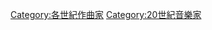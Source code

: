 {{Catnav|頁面分類|人物|各職業人物|音乐家|作曲家}}
{{Catnav|頁面分類|人物|各職業人物|艺术家|音乐家|作曲家}}
{{Catnav|頁面分類|人文學科|艺术|艺术家|音乐家|作曲家}}

{{Commonscat|20th-century composers}}
[[Category:各世紀作曲家|Category:各世紀作曲家]]
[[Category:20世紀音樂家|Category:20世紀音樂家]]